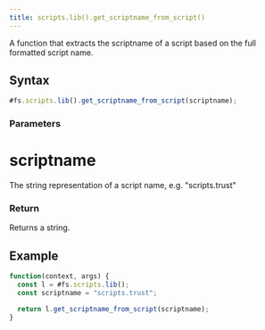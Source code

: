 ```yaml
---
title: scripts.lib().get_scriptname_from_script()
---
```


A function that extracts the scriptname of a script based on the full formatted script name.

## Syntax

```js
#fs.scripts.lib().get_scriptname_from_script(scriptname);
```

### Parameters

# scriptname

The string representation of a script name, e.g. "scripts.trust"

### Return

Returns a string.

## Example

```js
function(context, args) {
  const l = #fs.scripts.lib();
  const scriptname = "scripts.trust";

  return l.get_scriptname_from_script(scriptname);
}
```
